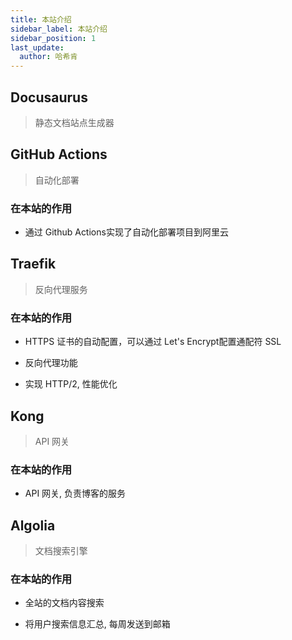 ```yaml
---
title: 本站介绍
sidebar_label: 本站介绍
sidebar_position: 1
last_update:
  author: 哈希肯
---
```


## Docusaurus
> 静态文档站点生成器

## GitHub Actions
> 自动化部署

### 在本站的作用
* 通过 Github Actions实现了自动化部署项目到阿里云


## Traefik
> 反向代理服务

### 在本站的作用

* HTTPS 证书的自动配置，可以通过 Let's Encrypt配置通配符 SSL

* 反向代理功能

* 实现 HTTP/2, 性能优化


## Kong
> API 网关

### 在本站的作用

* API 网关, 负责博客的服务


## Algolia
> 文档搜索引擎

### 在本站的作用

* 全站的文档内容搜索

* 将用户搜索信息汇总, 每周发送到邮箱


